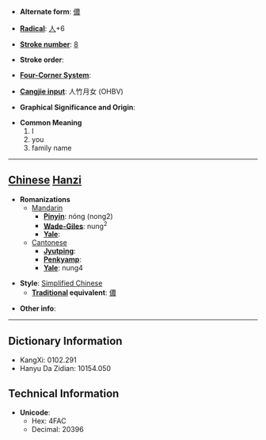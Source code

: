 * '''Alternate form''': [[儂]]

* '''[[Wiktionary:Chinese radical index| Radical]]''': [[Wiktionary:Chinese radical index 人|人]]+6

* '''[[Wiktionary:Chinese total strokes index|Stroke number]]''': [[Wiktionary:Chinese total strokes index 8|8]]

* '''Stroke order''': 

* '''[[Wiktionary:Chinese four corner index|Four-Corner System]]''': 

* '''[[Wiktionary:Chinese Cangjie index|Cangjie input]]''': 人竹月女 (OHBV)

* '''Graphical Significance and Origin''': 

* '''Common Meaning'''
*#I
*# you
*# family name


----

== [[Chinese]] [[Hanzi]] ==

* '''Romanizations'''
** [[Mandarin]]
*** '''[[Pinyin]]''': nóng (nong2)
*** '''[[Wade-Giles]]''': nung<sup>2</sup>
*** '''[[Yale]]''': 
**[[Cantonese]]
***'''[[Jyutping]]''':
***'''[[Penkyamp]]''': 
***'''[[Yale]]''': nung4

* '''Style''': [[Simplified Chinese]] 
** '''[[Traditional Chinese|Traditional]] equivalent''': [[儂]]

* '''Other info''': 

----

== Dictionary Information ==

* KangXi: 0102.291
* Hanyu Da Zidian: 10154.050

== Technical Information ==

* '''Unicode''':
** Hex: 4FAC
** Decimal: 20396